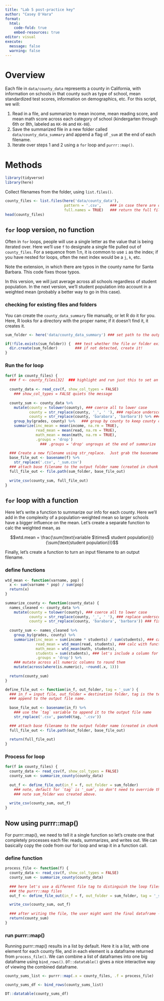```yaml
---
title: "Lab 5 post-practice key"
author: "Casey O'Hara"
format: 
  html:
    code-fold: true
    embed-resources: true
editor: visual
execute:
  message: false
  warning: false
---
```


# Overview

Each file in `data/county_data` represents a county in California, with information on schools in that county such as type of school, mean standardized test scores, information on demographics, etc.  For this script, we will:

1. Read in a file, and summarize to mean income, mean reading score, and mean math score across each category of school (kindergarten through 6th or 8th, labeled as `KK-06` and `KK-08`).
2. Save the summarized file in a new folder called `data/county_data_summary` and append a flag of `_sum` at the end of each filename.
3. Iterate over steps 1 and 2 using a `for` loop and `purrr::map()`.

# Methods

```r
library(tidyverse)
library(here)
```


Collect filenames from the folder, using `list.files()`.

```r
county_files <- list.files(here('data/county_data'), 
                           pattern = '.csv',    ### in case there are other files we don't want
                           full.names = TRUE)   ### return the full file path for reading/writing
head(county_files)
```

## `for` loop version, no function

Often in `for` loops, people will use a single letter as the value that is being iterated over.  Here we'll use `f` to designate a single file pulled out of `county_files`.  For a sequence from 1:n, it is common to use `i` as the index; if you have nested for loops, often the next index would be a `j`, `k`, etc.

Note the extension, in which there are typos in the county name for Santa Barbara. This code fixes those typos.

In this version, we will just average across all schools regardless of student population.  In the next version, we'll student population into account in a weighted mean (probably a better way to go in this case).

### checking for existing files and folders

You can create the `county_data_summary` file manually, or let R do it for you.  Here, R looks for a directory with the proper name; if it doesn't find it, it creates it.

```r
sum_folder <- here('data/county_data_summary') ### set path to the output folder

if(!file.exists(sum_folder)) {  ### test whether the file or folder exists
  dir.create(sum_folder)        ### if not detected, create it!
}
```

### Run the for loop

```r
for(f in county_files) {   
  ### f <- county_files[32]  ### highlight and run just this to set an index for testing
  
  county_data <- read_csv(f, show_col_types = FALSE)
    ### show_col_types = FALSE quiets the message
  
  county_sum <- county_data %>%
    mutate(county = tolower(county), ### coerce all to lower case
           county = str_replace(county, '_', ' '), ### replace underscores with spaces
           county = str_replace(county, 'barabara', 'barbara')) %>% ### fix typo
    group_by(grades, county) %>%   ### group by county to keep county column in summarize
    summarize(inc_mean = mean(income, na.rm = TRUE),
              read_mean = mean(read, na.rm = TRUE),
              math_mean = mean(math, na.rm = TRUE),
              .groups = 'drop')
                ### .groups = 'drop' ungroups at the end of summarize
  
  ### Create a new filename using str_replace.  Just grab the basename for now.
  base_file_out <- basename(f) %>%
    str_replace('.csv', '_sum.csv')
  ### attach base filename to the output folder name (created in chunk above)
  full_file_out <- file.path(sum_folder, base_file_out)
    
  write_csv(county_sum, full_file_out)
}
```

## `for` loop with a function

Here let's write a function to summarize our info for each county.  Here we'll add in the complexity of a population-weighted mean so larger schools have a bigger influence on the mean.  Let's create a separate function to calc the weighted mean, as

$$wtd.mean = \frac{\sum(\text{variable $\times$ student population})}{\sum(\text{student population})}$$

Finally, let's create a function to turn an input filename to an output filename.

### define functions

```r
wtd_mean <- function(varname, pop) {
  x <- sum(varname * pop) / sum(pop)
  return(x)
}
  
summarize_county <- function(county_data) {
  names_cleaned <- county_data %>%
    mutate(county = tolower(county), ### coerce all to lower case
           county = str_replace(county, '_', ' '), ### replace underscores with spaces
           county = str_replace(county, 'barabara', 'barbara')) ### fix typo
  
  county_sum <- names_cleaned %>%
    group_by(grades, county) %>%
    summarize(inc_mean = sum(income * students) / sum(students), ### calc manually
              read_mean = wtd_mean(read, students), ### calc with function
              math_mean = wtd_mean(math, students),
              students = sum(students), ### let's include a column for total students too
              .groups = 'drop') %>%
    ### mutate across all numeric columns to round them
    mutate(across(where(is.numeric), ~round(.x, 1)))
    
  return(county_sum)
}

define_file_out <- function(in_f, out_folder, tag = '_sum') {
  ### in_f = input file, out_folder = destination folder, tag is the text to 
  ### append to the output file name.
  
  base_file_out <- basename(in_f) %>%
    ### use the `tag` variable to append it to the output file name
    str_replace('.csv', paste0(tag, '.csv'))

  ### attach base filename to the output folder name (created in chunk above)
  full_file_out <- file.path(out_folder, base_file_out)
  
  return(full_file_out)
}
```

### Process for loop

```r
for(f in county_files) {
  county_data <- read_csv(f, show_col_types = FALSE)
  county_sum <- summarize_county(county_data)
   
  out_f <- define_file_out(in_f = f, out_folder = sum_folder)
    ### note, default for `tag` is '_sum', so don't need to override that
    ### note sum_folder was created above.
    
  write_csv(county_sum, out_f)  
}
```

## Now using purrr::map()

For purrr::map(), we need to tell it a single function so let's create one that completely processes each file:  reads, summarizes, and writes out.  We can basically copy the code from our for loop and wrap it in a function call.

### define function

```r
process_file <- function(f) {
  county_data <- read_csv(f, show_col_types = FALSE)
  county_sum <- summarize_county(county_data)
   
  ### here let's use a different file tag to distinguish the loop files from
  ### the purrr::map files
  out_f <- define_file_out(in_f = f, out_folder = sum_folder, tag = '_sum_map')

  write_csv(county_sum, out_f)
  
  ### after writing the file, the user might want the final dataframe - return it!
  return(county_sum)
}
```

### run purrr::map()

Running purrr::map() results in a list by default.  Here it is a list, with one element for each county file, and in each element is a dataframe returned from `process_file()`.  We can combine a list of dataframes into one big dataframe using `bind_rows()`.  `DT::datatable()` gives a nice interactive way of viewing the combined dataframe.

```r
county_sums_list <- purrr::map(.x = county_files, .f = process_file)

county_sums_df <- bind_rows(county_sums_list)

DT::datatable(county_sums_df)
```

